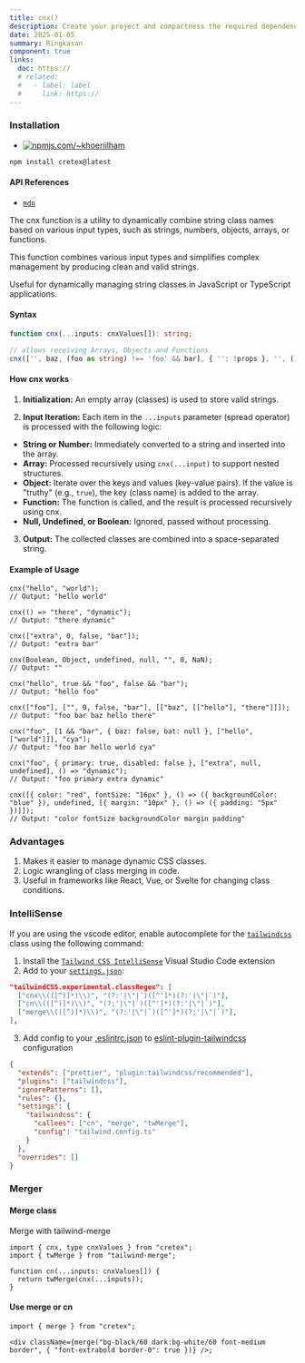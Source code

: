 ```yaml
---
title: cnx()
description: Create your project and compactness the required dependencies.
date: 2025-01-05
summary: Ringkasan
component: true
links:
  doc: https://
  # related:
  #   - label: label
  #     link: https://
---
```


### Installation

- [![npmjs.com/~khoeriilham](https://badgen.net/npm/v/cretex/?icon=npm)](https://www.npmjs.com/cretex)

```bash
npm install cretex@latest
```

#### API References

- [`mdn`](https://developer.mozilla.org/en-US/docs/Web/API/Element/classList#examples)

The cnx function is a utility to dynamically combine string class names based on various input types, such as strings, numbers, objects, arrays, or functions.

This function combines various input types and simplifies complex management by producing clean and valid strings.

Useful for dynamically managing string classes in JavaScript or TypeScript applications.

#### Syntax

```ts
function cnx(...inputs: cnxValues[]): string;
```

```ts
// allows receiving Arrays, Objects and Functions
cnx(['', baz, (foo as string) !== 'foo' && bar], { '': !props }, '', () => ({ '' }), undefined, [{ '' }, () => ({ '' })]);
```

#### How cnx works

1. **Initialization:**
   An empty array (classes) is used to store valid strings.

2. **Input Iteration:**
   Each item in the `...inputs` parameter (spread operator) is processed with the following logic:

- **String or Number:**
  Immediately converted to a string and inserted into the array.
- **Array:**
  Processed recursively using `cnx(...input)` to support nested structures.
- **Object:**
  Iterate over the keys and values ​​(key-value pairs). If the value is "truthy" (e.g., `true`), the key (class name) is added to the array.
- **Function:**
  The function is called, and the result is processed recursively using cnx.
- **Null, Undefined, or Boolean:**
  Ignored, passed without processing.

3. **Output:**
   The collected classes are combined into a space-separated string.

#### Example of Usage

```tsx
cnx("hello", "world");
// Output: "hello world"

cnx(() => "there", "dynamic");
// Output: "there dynamic"

cnx(["extra", 0, false, "bar"]);
// Output: "extra bar"

cnx(Boolean, Object, undefined, null, "", 0, NaN);
// Output: ""

cnx("hello", true && "foo", false && "bar");
// Output: "hello foo"

cnx(["foo"], ["", 0, false, "bar"], [["baz", [["hello"], "there"]]]);
// Output: "foo bar baz hello there"

cnx("foo", [1 && "bar", { baz: false, bat: null }, ["hello", ["world"]]], "cya");
// Output: "foo bar hello world cya"

cnx("foo", { primary: true, disabled: false }, ["extra", null, undefined], () => "dynamic");
// Output: "foo primary extra dynamic"

cnx([{ color: "red", fontSize: "16px" }, () => ({ backgroundColor: "blue" }), undefined, [{ margin: "10px" }, () => ({ padding: "5px" })]]);
// Output: "color fontSize backgroundColor margin padding"
```

### Advantages

1. Makes it easier to manage dynamic CSS classes.
2. Logic wrangling of class merging in code.
3. Useful in frameworks like React, Vue, or Svelte for changing class conditions.

### IntelliSense

If you are using the vscode editor, enable autocomplete for the [`tailwindcss`](https://tailwindcss.com/docs/editor-setup#intelli-sense-for-vs-code) class using the following command:

1. Install the [`Tailwind CSS IntelliSense`](https://marketplace.visualstudio.com/items?itemName=bradlc.vscode-tailwindcss) Visual Studio Code extension
2. Add to your [`settings.json`](https://code.visualstudio.com/docs/getstarted/settings):

```json
"tailwindCSS.experimental.classRegex": [
  ["cnx\\(([^)]*)\\)", "(?:'|\"|`)([^']*)(?:'|\"|`)"],
  ["cn\\(([^)]*)\\)", "(?:'|\"|`)([^']*)(?:'|\"|`)"],
  ["merge\\(([^)]*)\\)", "(?:'|\"|`)([^']*)(?:'|\"|`)"],
],
```

3. Add config to your [.eslintrc.json](https://eslint.org/docs/latest/use/configure/) to [eslint-plugin-tailwindcss](https://www.npmjs.com/package/eslint-plugin-tailwindcss) configuration

```json
{
  "extends": ["prettier", "plugin:tailwindcss/recommended"],
  "plugins": ["tailwindcss"],
  "ignorePatterns": [],
  "rules": {},
  "settings": {
    "tailwindcss": {
      "callees": ["cn", "merge", "twMerge"],
      "config": "tailwind.config.ts"
    }
  },
  "overrides": []
}
```

### Merger

#### Merge class

Merge with tailwind-merge

```tsx
import { cnx, type cnxValues } from "cretex";
import { twMerge } from "tailwind-merge";

function cn(...inputs: cnxValues[]) {
  return twMerge(cnx(...inputs));
}
```

#### Use merge or cn

```tsx
import { merge } from "cretex";

<div className={merge("bg-black/60 dark:bg-white/60 font-medium border", { "font-extrabold border-0": true })} />;
```

